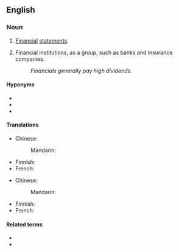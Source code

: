 ==English==

===Noun===
{{en-plural noun}}

# {{lb|en|accounting|business}} [[financial|Financial]] [[statements]].
# {{lb|en|business|finance}} Financial institutions, as a group, such as banks and insurance companies.
#: ''Financials generally pay high dividends.''

====Hyponyms====
* {{l|en|balance sheet}}
* {{l|en|income statement}}
* {{l|en|profit and loss}}

====Translations====
{{trans-top|financial statements}}
* Chinese:
*: Mandarin: {{t-needed|cmn}}
{{trans-mid}}
* Finnish: {{t|fi|[[tiliote|tiliotteet]]|p}}
* French: {{t-needed|fr}}
{{trans-bottom}}

{{trans-top|financial institutions}}
* Chinese:
*: Mandarin: {{t-needed|cmn}}
{{trans-mid}}
* Finnish: {{t|fi|[[rahalaitos|rahalaitokset]]|p}}
* French: {{t-needed|fr}}
{{trans-bottom}}

====Related terms====
* {{l|en|finance}}
* {{l|en|financial}}